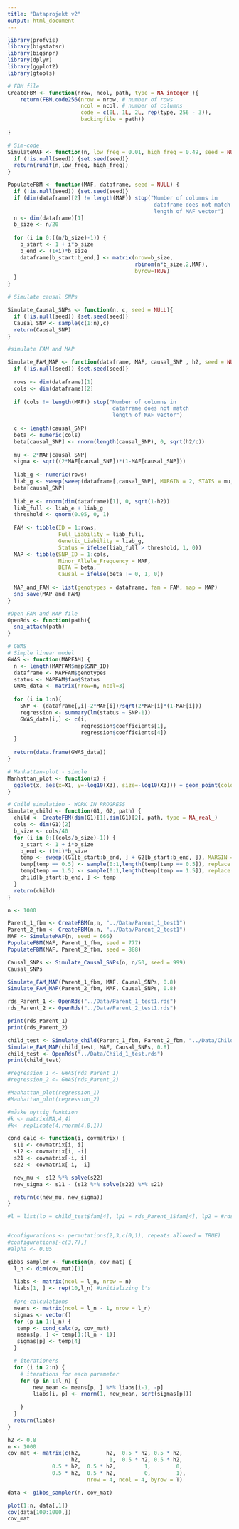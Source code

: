```yaml
---
title: "Dataprojekt v2"
output: html_document
---
```


```r
library(profvis)
library(bigstatsr)
library(bigsnpr)
library(dplyr)
library(ggplot2)
library(gtools)
```

```r
# FBM file
CreateFBM <- function(nrow, ncol, path, type = NA_integer_){
    return(FBM.code256(nrow = nrow, # number of rows
                       ncol = ncol, # number of columns
                       code = c(0L, 1L, 2L, rep(type, 256 - 3)),
                       backingfile = path)) 
  
}

```


```r
# Sim-code
SimulateMAF <- function(n, low_freq = 0.01, high_freq = 0.49, seed = NULL){
  if (!is.null(seed)) {set.seed(seed)}
  return(runif(n,low_freq, high_freq))
}

PopulateFBM <- function(MAF, dataframe, seed = NULL) {
  if (!is.null(seed)) {set.seed(seed)}
  if (dim(dataframe)[2] != length(MAF)) stop("Number of columns in 
                                              dataframe does not match 
                                              length of MAF vector")
  n <- dim(dataframe)[1]
  b_size <- n/20     
  
  for (i in 0:((n/b_size)-1)) {  
    b_start <- 1 + i*b_size
    b_end <- (1+i)*b_size
    dataframe[b_start:b_end,] <- matrix(nrow=b_size,
                                        rbinom(n*b_size,2,MAF), 
                                        byrow=TRUE)
  }
}

# Simulate causal SNPs

Simulate_Causal_SNPs <- function(n, c, seed = NULL){
  if (!is.null(seed)) {set.seed(seed)}
  Causal_SNP <- sample(c(1:n),c)
  return(Causal_SNP)
}

```


```r
#simulate FAM and MAP

Simulate_FAM_MAP <- function(dataframe, MAF, causal_SNP , h2, seed = NULL) {
  if (!is.null(seed)) {set.seed(seed)}
  
  rows <- dim(dataframe)[1]
  cols <- dim(dataframe)[2]
  
  if (cols != length(MAF)) stop("Number of columns in 
                                 dataframe does not match 
                                 length of MAF vector")
  
  c <- length(causal_SNP)
  beta <- numeric(cols)
  beta[causal_SNP] <- rnorm(length(causal_SNP), 0, sqrt(h2/c))
  
  mu <- 2*MAF[causal_SNP]
  sigma <- sqrt((2*MAF[causal_SNP])*(1-MAF[causal_SNP]))
  
  liab_g <- numeric(rows)
  liab_g <- sweep(sweep(dataframe[,causal_SNP], MARGIN = 2, STATS = mu, FUN = "-"), MARGIN = 2, STATS = sigma, FUN = "/") %*%    
  beta[causal_SNP]
  
  liab_e <- rnorm(dim(dataframe)[1], 0, sqrt(1-h2))
  liab_full <- liab_e + liab_g
  threshold <- qnorm(0.95, 0, 1)
  
  FAM <- tibble(ID = 1:rows, 
                Full_Liability = liab_full, 
                Genetic_Liability = liab_g, 
                Status = ifelse(liab_full > threshold, 1, 0))
  MAP <- tibble(SNP_ID = 1:cols, 
                Minor_Allele_Frequency = MAF, 
                BETA = beta, 
                Causal = ifelse(beta != 0, 1, 0))
  
  MAP_and_FAM <- list(genotypes = dataframe, fam = FAM, map = MAP)
  snp_save(MAP_and_FAM)
}

#Open FAM and MAP file
OpenRds <- function(path){
  snp_attach(path)  
}

```

```r
# GWAS
# Simple linear model
GWAS <- function(MAPFAM) {
  n <- length(MAPFAM$map$SNP_ID)
  dataframe <- MAPFAM$genotypes
  status <- MAPFAM$fam$Status 
  GWAS_data <- matrix(nrow=n, ncol=3)
  
  for (i in 1:n){
    SNP <- (dataframe[,i]-2*MAF[i])/sqrt(2*MAF[i]*(1-MAF[i]))
    regression <- summary(lm(status ~ SNP-1))
    GWAS_data[i,] <- c(i,
                       regression$coefficients[1],
                       regression$coefficients[4])
  }
  
  return(data.frame(GWAS_data)) 
}

# Manhattan-plot - simple
Manhattan_plot <- function(x) {
  ggplot(x, aes(x=X1, y=-log10(X3), size=-log10(X3))) + geom_point(color="blue")+ ylim(0,15) + geom_hline(yintercept=-log10(5e-7), linetype=2) + xlab("SNP") + ylab("-log10(P-value)")  
}

```

```r
# Child simulation - WORK IN PROGRESS
Simulate_child <- function(G1, G2, path) {
  child <- CreateFBM(dim(G1)[1],dim(G1)[2], path, type = NA_real_)
  cols <- dim(G1)[2]
  b_size <- cols/40
  for (i in 0:((cols/b_size)-1)) {  
    b_start <- 1 + i*b_size
    b_end <- (1+i)*b_size
    temp <- sweep((G1[b_start:b_end, ] + G2[b_start:b_end, ]), MARGIN = 2, STATS=2, FUN = "/")
    temp[temp == 0.5] <- sample(0:1,length(temp[temp == 0.5]), replace = TRUE)
    temp[temp == 1.5] <- sample(0:1,length(temp[temp == 1.5]), replace = TRUE)
    child[b_start:b_end, ] <- temp
  }
  return(child)
}
```


```r
n <- 1000

Parent_1_fbm <- CreateFBM(n,n, "../Data/Parent_1_test1")
Parent_2_fbm <- CreateFBM(n,n, "../Data/Parent_2_test1")
MAF <- SimulateMAF(n, seed = 666)
PopulateFBM(MAF, Parent_1_fbm, seed = 777)
PopulateFBM(MAF, Parent_2_fbm, seed = 888)

Causal_SNPs <- Simulate_Causal_SNPs(n, n/50, seed = 999)
Causal_SNPs

Simulate_FAM_MAP(Parent_1_fbm, MAF, Causal_SNPs, 0.8)
Simulate_FAM_MAP(Parent_2_fbm, MAF, Causal_SNPs, 0.8)

rds_Parent_1 <- OpenRds("../Data/Parent_1_test1.rds")
rds_Parent_2 <- OpenRds("../Data/Parent_2_test1.rds")

print(rds_Parent_1)
print(rds_Parent_2)

child_test <- Simulate_child(Parent_1_fbm, Parent_2_fbm, "../Data/Child_1_test")
Simulate_FAM_MAP(child_test, MAF, Causal_SNPs, 0.8)
child_test <- OpenRds("../Data/Child_1_test.rds")
print(child_test)

#regression_1 <- GWAS(rds_Parent_1)
#regression_2 <- GWAS(rds_Parent_2)

#Manhattan_plot(regression_1)
#Manhattan_plot(regression_2)
```

```r
#måske nyttig funktion
#k <- matrix(NA,4,4)
#k<- replicate(4,rnorm(4,0,1))
```


```r
cond_calc <- function(i, covmatrix) {
  s11 <- covmatrix[i, i]
  s12 <- covmatrix[i, -i]
  s21 <- covmatrix[-i, i]
  s22 <- covmatrix[-i, -i]

  new_mu <- s12 %*% solve(s22) 
  new_sigma <- s11 - (s12 %*% solve(s22) %*% s21)

  return(c(new_mu, new_sigma))
}

```


```r
#l = list(lo = child_test$fam[4], lp1 = rds_Parent_1$fam[4], lp2 = #rds_Parent_2$fam[4])


#configurations <- permutations(2,3,c(0,1), repeats.allowed = TRUE) 
#configurations[-c(3,7),]
#alpha <- 0.05

gibbs_sampler <- function(n, cov_mat) {
  l_n <- dim(cov_mat)[1]
  
  liabs <- matrix(ncol = l_n, nrow = n) 
  liabs[1, ] <- rep(10,l_n) #initializing l's
  
  #pre-calculations
  means <- matrix(ncol = l_n - 1, nrow = l_n)
  sigmas <- vector()
  for (p in 1:l_n) {
   temp <- cond_calc(p, cov_mat) 
   means[p, ] <- temp[1:(l_n - 1)]
   sigmas[p] <- temp[4]
  }

  # iterationers
  for (i in 2:n) {
    # iterations for each parameter
    for (p in 1:l_n) {
        new_mean <- means[p, ] %*% liabs[i-1, -p]
        liabs[i, p] <- rnorm(1, new_mean, sqrt(sigmas[p]))
      
    }
  }
  return(liabs)
}


```

```r

h2 <- 0.8
n <- 1000
cov_mat <- matrix(c(h2,        h2,  0.5 * h2, 0.5 * h2,
                    h2,         1,  0.5 * h2, 0.5 * h2,
              0.5 * h2,  0.5 * h2,         1,        0,
              0.5 * h2,  0.5 * h2,         0,        1),
                         nrow = 4, ncol = 4, byrow = T)

data <- gibbs_sampler(n, cov_mat)

plot(1:n, data[,1])
cov(data[100:1000,])
cov_mat

```
